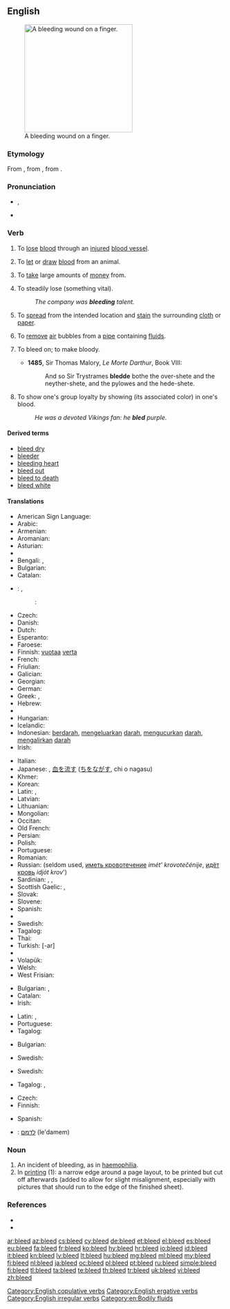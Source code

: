 ==English==
[[File:Bleeding finger.jpg|thumb|250px|upright|A bleeding wound on a finger.]]

===Etymology===
From {{etyl|ang}} {{term|bledan|blēdan|lang=ang}}, from {{etyl|gem-pro|en}} {{recons|blōþijanan||to bleed|lang=gem-pro}}, from {{etyl|gem-pro|en}} {{recons|blōþan||blood|lang=gem-pro}}.

===Pronunciation===
* {{IPA|/ˈbliːd/}}, {{X-SAMPA|/"bli:d/}}
* {{rhymes|iːd}}

===Verb===
{{en-verb|bleeds|bleeding|bled}}

# {{intransitive|of an animal}} To [[lose]] [[blood]] through an [[injured]] [[blood vessel]].
# {{transitive}} To [[let]] or [[draw]] [[blood]] from an animal.
# {{transitive}} To [[take]] large amounts of [[money]] from.
# {{transitive}} To steadily lose (something vital).
#: ''The company was '''bleeding''' talent.''
# {{intransitive|of an ink or dye}} To [[spread]] from the intended location and [[stain]] the surrounding [[cloth]] or [[paper]].
# {{transitive}} To [[remove]] [[air]] bubbles from a [[pipe]] containing [[fluid]]s.
# {{obsolete|transitive}} To bleed on; to make bloody.
#* '''1485''', Sir Thomas Malory, ''Le Morte Darthur'', Book VIII:
#*: And so Sir Trystrames '''bledde''' bothe the over-shete and the neyther-shete, and the pylowes and the hede-shete.
# {{intransitive|copulative}} To show one's group loyalty by showing (its associated color) in one's blood.
#: ''He was a devoted Vikings fan: he '''bled''' purple.''

====Derived terms====
* [[bleed dry]]
* [[bleeder]]
* [[bleeding heart]]
* [[bleed out]]
* [[bleed to death]]
* [[bleed white]]

====Translations====
{{trans-top|lose blood}}
* American Sign Language: {{tø|ase|4@Nose-PalmBackFingerAcross Wiggle 4@NearNeck-PalmBackFingerAcross}}
* Arabic: {{t-|ar|نزف|tr=nazafa}}
* Armenian: {{t-|hy|արյունահոսել|tr=aryunahosel}}
* Aromanian: {{t-|rup|sãndzinedzu}}
* Asturian: {{t-|ast|sangrar}}
* {{trreq|eu}}
* Bengali: {{t-|bn|রক্ত ঝরা|sc=Beng}}, {{t-|bn|রক্ত পড়া|sc=Beng}}
* Bulgarian: {{t-|bg|тече кръв}}
* Catalan: {{t+|ca|sagnar}}
* {{ttbc|Chinese}}: {{t-|cmn|流血|tr=liúxuè|sc=Hani}}, {{t|cmn|放血|tr=fàngxuè|sc=Hani}}
*: {{ttbc|cmn}}: {{t|cmn|出血}}
* Czech: {{t-|cs|krvácet}}
* Danish: {{t-|da|bløde}}
* Dutch: {{t+|nl|bloeden}}
* Esperanto: {{t-|eo|sangi}}
* Faroese: {{t-|fo|bløða}}
* Finnish: [[vuotaa]] [[veri|verta]]
* French: {{t+|fr|saigner}}
* Friulian: {{tø|fur|sanganâ}}
* Galician: {{t+|gl|sangrar}}
* Georgian: {{t-|ka|სისხლის დენა|tr=sisxlis dena|sc=Geor}}
* German: {{t+|de|bluten}}
* Greek: {{t+|el|αιμορραγώ||tr=aimorragó}}, {{t+|el|ματώνω||tr=matóno}}
* Hebrew: {{t-|he|דימם|alt=דִּימֵּם|tr=dimem}}
* {{trreq|hi}}
* Hungarian: {{t+|hu|vérzik}}
* Icelandic: {{qualifier|impersonal}} {{t-|is|blæða}}
* Indonesian: [[darah|berdarah]], [[keluar|mengeluarkan]] [[darah]], [[kucur|mengucurkan]] [[darah]], [[alir|mengalirkan]] [[darah]]
* Irish: {{t-|ga|cuir fuil}}
{{trans-mid}}
* Italian: {{t+|it|sanguinare}}
* Japanese: {{t-|ja|出血|alt=出血する|tr=しゅっけつする, shukketsu suru}}, [[血]]を[[流す]] ([[ち]]を[[ながす]], chi o nagasu)
* Khmer: {{t-|km|ចេញឈាម|tr=jeuñ chīəum}}
* Korean: {{t-|ko|피를 흘리다|sc=Hang}}
* Latin: {{t-|la|sanguinem mitto|alt=sanguinem mittō}},  {{t-|la|sanguino|alt=sanguinō}}
* Latvian: {{t+|lv|asiņot}}
* Lithuanian: {{t+|lt|kraujuoti}}
* Mongolian: {{t-|mn|хуудас дүүрэн зураг|tr=huudas düüren zurag|sc=Cyrl}}
* Occitan: {{t+|oc|sagnar}}
* Old French: {{tø|fro|saingnier}}
* Persian: {{t-|fa|حجامت کردن}}
* Polish: {{t-|pl|krwawić}}
* Portuguese: {{t+|pt|sangrar}}
* Romanian: {{t+|ro|sângera}}
* Russian: {{t+|ru|кровоточить|tr=krovotočít’}} (seldom used, [[иметь кровотечение]] ''imét' krovotečénije'', [[идёт кровь]] ''idjót krov''')
* Sardinian: {{t-|sc|sambenàre}}, {{t-|sc|sambenàri}}, {{t-|sc|sanguinai}}
* Scottish Gaelic: {{t-|gd|leig fuil}},  {{qualifier|nose}} {{t-|gd|leum}}
* Slovak: {{t-|sk|krvácať}}
* Slovene: {{t+|sl|krvaveti}}
* Spanish: {{t-|es|sangrar}}
* {{trreq|sw}}
* Swedish: {{t+|sv|blöda}}
* Tagalog: {{t-|tl|pagdugo}}
* Thai: {{t-|th|ตกเลือด|tr=dtòk lêuat}}
* Turkish: {{t+|tr|kanamak}} [-ar]
* {{trreq|vi}}
* Volapük: {{t+|vo|bludön}}
* Welsh: {{t+|cy|gwaedu}}
* West Frisian: {{t-|fy|bliede}}
{{trans-bottom}}

{{trans-top|draw blood}}
* Bulgarian: {{t-|bg|проливам кръв}}, {{t-|bg|пускам кръв}}
* Catalan: {{t+|ca|sagnar}}
* Irish: {{t-|ga|fuiligh}}
{{trans-mid}}
* Latin: {{t-|la|depleo|alt=dēpleō}}, {{t-|la|phlebotomo|alt=phlebotomō}}
* Portuguese: {{t+|pt|sangrar}}
* Tagalog: {{t-|tl|duguan}}
{{trans-bottom}}

{{trans-top|take money from}}
* Bulgarian: {{t+|bg|обирам}}
{{trans-mid}}
{{trans-bottom}}

{{trans-top|steadily lose}}
* Swedish: {{t+|sv|blöda}}
{{trans-mid}}
{{trans-bottom}}

{{trans-top|spread and stain}}
* Swedish: {{t+|sv|blöda}}
{{trans-mid}}
* Tagalog: {{t-|tl|pagkalat}},  {{t-|tl|pagtae}}
{{trans-bottom}}

{{trans-top|remove air bubbles}}
* Czech: {{t-|cs|odvzdušnit}}
* Finnish: {{t+|fi|ilmata}}
{{trans-mid}}
* Spanish: {{t-|es|purgar}}
{{trans-bottom}}

{{checktrans-top}}
* {{ttbc|he}}: [[לדמם]] (le'damem)
{{trans-bottom}}

===Noun===
{{en-noun}}

# An incident of bleeding, as in [[haemophilia]].
# In [[printing]] (1): a narrow edge around a page layout, to be printed but cut off afterwards (added to allow for slight misalignment, especially with pictures that should run to the edge of the finished sheet).

===References===
* {{R:Century 1911}}
* {{R:Webster 1913}}

[[Category:English copulative verbs]]
[[Category:English ergative verbs]]
[[Category:English irregular verbs]]
[[Category:en:Bodily fluids]]

[[ar:bleed]]
[[az:bleed]]
[[cs:bleed]]
[[cy:bleed]]
[[de:bleed]]
[[et:bleed]]
[[el:bleed]]
[[es:bleed]]
[[eu:bleed]]
[[fa:bleed]]
[[fr:bleed]]
[[ko:bleed]]
[[hy:bleed]]
[[hr:bleed]]
[[io:bleed]]
[[id:bleed]]
[[it:bleed]]
[[kn:bleed]]
[[lv:bleed]]
[[lt:bleed]]
[[hu:bleed]]
[[mg:bleed]]
[[ml:bleed]]
[[my:bleed]]
[[fj:bleed]]
[[nl:bleed]]
[[ja:bleed]]
[[oc:bleed]]
[[pl:bleed]]
[[pt:bleed]]
[[ru:bleed]]
[[simple:bleed]]
[[fi:bleed]]
[[tl:bleed]]
[[ta:bleed]]
[[te:bleed]]
[[th:bleed]]
[[tr:bleed]]
[[uk:bleed]]
[[vi:bleed]]
[[zh:bleed]]